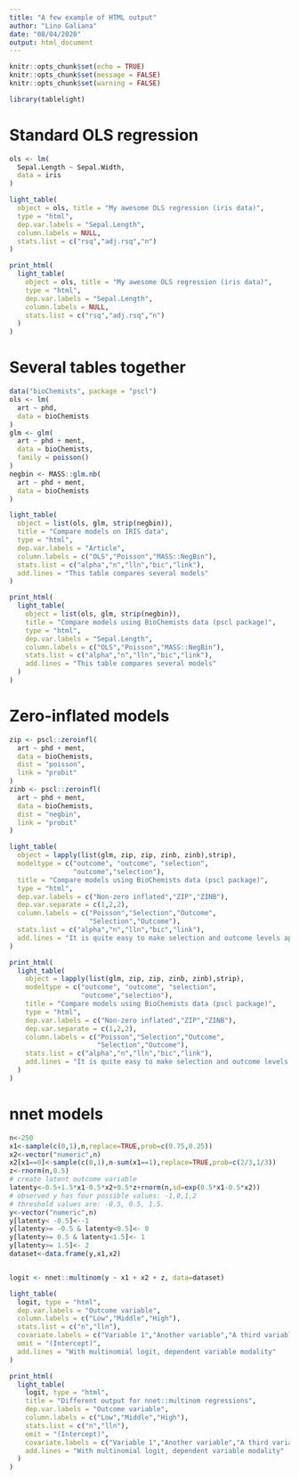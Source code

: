 ```yaml
---
title: "A few example of HTML output"
author: "Lino Galiana"
date: "08/04/2020"
output: html_document
---
```


```r
knitr::opts_chunk$set(echo = TRUE)
knitr::opts_chunk$set(message = FALSE)
knitr::opts_chunk$set(warning = FALSE)
```

```r
library(tablelight)
```

# Standard OLS regression


```r
ols <- lm(
  Sepal.Length ~ Sepal.Width,
  data = iris
)
```

```r
light_table(
  object = ols, title = "My awesome OLS regression (iris data)",
  type = "html",
  dep.var.labels = "Sepal.Length",
  column.labels = NULL,
  stats.list = c("rsq","adj.rsq","n")
)
```

```r
print_html(
  light_table(
    object = ols, title = "My awesome OLS regression (iris data)",
    type = "html",
    dep.var.labels = "Sepal.Length",
    column.labels = NULL,
    stats.list = c("rsq","adj.rsq","n")
  )
)
```


# Several tables together

```r
data("bioChemists", package = "pscl")
ols <- lm(
  art ~ phd,
  data = bioChemists
)
glm <- glm(
  art ~ phd + ment,
  data = bioChemists,
  family = poisson()
)
negbin <- MASS::glm.nb(
  art ~ phd + ment,
  data = bioChemists
)
```


```r
light_table(
  object = list(ols, glm, strip(negbin)),
  title = "Compare models on IRIS data",
  type = "html",
  dep.var.labels = "Article",
  column.labels = c("OLS","Poisson","MASS::NegBin"),
  stats.list = c("alpha","n","lln","bic","link"),
  add.lines = "This table compares several models"
)
```

```r
print_html(
  light_table(
    object = list(ols, glm, strip(negbin)),
    title = "Compare models using BioChemists data (pscl package)",
    type = "html",
    dep.var.labels = "Sepal.Length",
    column.labels = c("OLS","Poisson","MASS::NegBin"),
    stats.list = c("alpha","n","lln","bic","link"),
    add.lines = "This table compares several models"
  )
)
```


# Zero-inflated models

```r
zip <- pscl::zeroinfl(
  art ~ phd + ment,
  data = bioChemists,
  dist = "poisson",
  link = "probit"
)
zinb <- pscl::zeroinfl(
  art ~ phd + ment,
  data = bioChemists,
  dist = "negbin",
  link = "probit"
)
```


```r
light_table(
  object = lapply(list(glm, zip, zip, zinb, zinb),strip),
  modeltype = c("outcome", "outcome", "selection",
                "outcome","selection"),
  title = "Compare models using BioChemists data (pscl package)",
  type = "html",
  dep.var.labels = c("Non-zero inflated","ZIP","ZINB"),
  dep.var.separate = c(1,2,2),
  column.labels = c("Poisson","Selection","Outcome",
                    "Selection","Outcome"),
  stats.list = c("alpha","n","lln","bic","link"),
  add.lines = "It is quite easy to make selection and outcome levels appear together"
)
```


```r
print_html(
  light_table(
    object = lapply(list(glm, zip, zip, zinb, zinb),strip),
    modeltype = c("outcome", "outcome", "selection",
                  "outcome","selection"),
    title = "Compare models using BioChemists data (pscl package)",
    type = "html",
    dep.var.labels = c("Non-zero inflated","ZIP","ZINB"),
    dep.var.separate = c(1,2,2),
    column.labels = c("Poisson","Selection","Outcome",
                      "Selection","Outcome"),
    stats.list = c("alpha","n","lln","bic","link"),
    add.lines = "It is quite easy to make selection and outcome levels appear together"
  )
)
```

# nnet models

```r
n<-250
x1<-sample(c(0,1),n,replace=TRUE,prob=c(0.75,0.25))
x2<-vector("numeric",n)
x2[x1==0]<-sample(c(0,1),n-sum(x1==1),replace=TRUE,prob=c(2/3,1/3))
z<-rnorm(n,0.5)
# create latent outcome variable
latenty<-0.5+1.5*x1-0.5*x2+0.5*z+rnorm(n,sd=exp(0.5*x1-0.5*x2))
# observed y has four possible values: -1,0,1,2
# threshold values are: -0.5, 0.5, 1.5.
y<-vector("numeric",n)
y[latenty< -0.5]<--1
y[latenty>= -0.5 & latenty<0.5]<- 0
y[latenty>= 0.5 & latenty<1.5]<- 1
y[latenty>= 1.5]<- 2
dataset<-data.frame(y,x1,x2)


logit <- nnet::multinom(y ~ x1 + x2 + z, data=dataset)
```


```r
light_table(
  logit, type = "html",
  dep.var.labels = "Outcome variable",
  column.labels = c("Low","Middle","High"),
  stats.list = c("n","lln"),
  covariate.labels = c("Variable 1","Another variable","A third variable"),
  omit = "(Intercept)",
  add.lines = "With multinomial logit, dependent variable modality"
)
```


```r
print_html(
  light_table(
    logit, type = "html",
    title = "Different output for nnet::multinom regressions",
    dep.var.labels = "Outcome variable",
    column.labels = c("Low","Middle","High"),
    stats.list = c("n","lln"),
    omit = "(Intercept)",
    covariate.labels = c("Variable 1","Another variable","A third variable"),
    add.lines = "With multinomial logit, dependent variable modality"
  )
)
```
